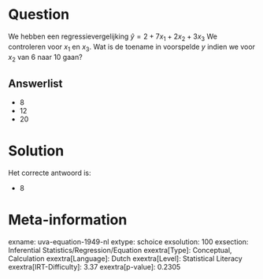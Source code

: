 Question
========

We hebben een regressievergelijking $\hat{y} = 2 + 7x_{1} +
2x_{2} + 3x_{3}$ We controleren voor *x*~1~ en *x*~3~. Wat is de
toename in voorspelde *y* indien we voor *x*~2~ van 6 naar 10 gaan?

Answerlist
----------

* 8
* 12
* 20

Solution
========

Het correcte antwoord is: 

* 8

Meta-information
================
exname: uva-equation-1949-nl
extype: schoice
exsolution: 100
exsection: Inferential Statistics/Regression/Equation
exextra[Type]: Conceptual, Calculation
exextra[Language]: Dutch
exextra[Level]: Statistical Literacy
exextra[IRT-Difficulty]: 3.37
exextra[p-value]: 0.2305

